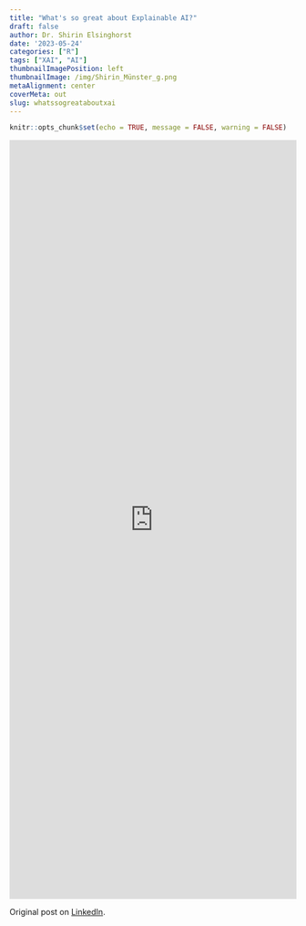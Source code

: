 ```yaml
---
title: "What's so great about Explainable AI?"
draft: false
author: Dr. Shirin Elsinghorst
date: '2023-05-24'
categories: ["R"]
tags: ["XAI", "AI"]
thumbnailImagePosition: left
thumbnailImage: /img/Shirin_Münster_g.png
metaAlignment: center
coverMeta: out
slug: whatssogreataboutxai
---
```


```r
knitr::opts_chunk$set(echo = TRUE, message = FALSE, warning = FALSE)
```

<iframe src="https://www.linkedin.com/embed/feed/update/urn:li:share:7067044055032979457" height="1331" width="504" frameborder="0" allowfullscreen="" title="Eingebetteter Beitrag"></iframe>

Original post on [LinkedIn](https://www.linkedin.com/posts/dr-shirin-e-01120881_ai-artificialintelligence-explainableai-activity-7067044058010923008-FcKt?utm_source=share&utm_medium=member_desktop).
